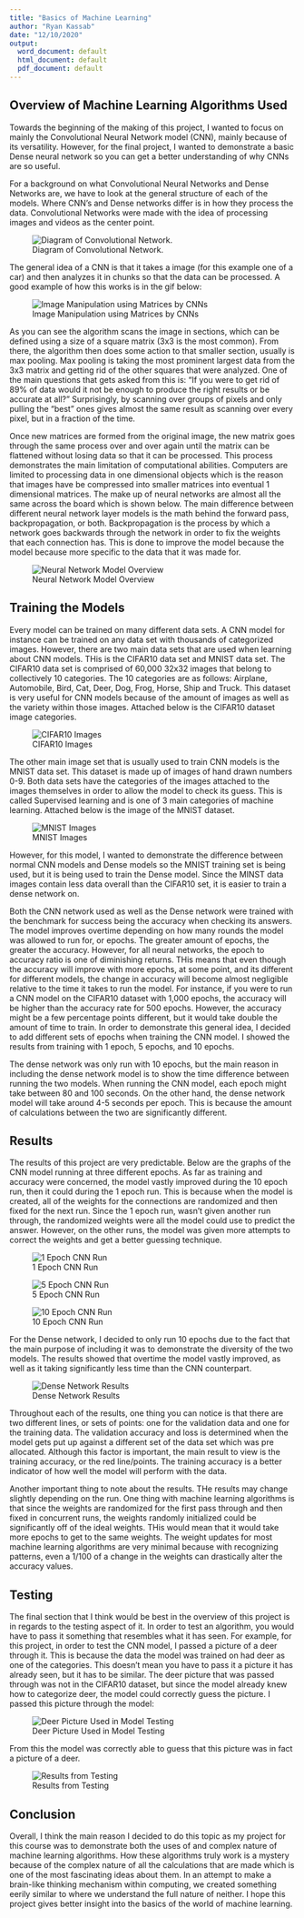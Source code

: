 ---
title: "Basics of Machine Learning"
author: "Ryan Kassab"
date: "12/10/2020"
output:
  word_document: default
  html_document: default
  pdf_document: default
---

## Overview of Machine Learning Algorithms Used


Towards the beginning of the making of this project, I wanted to focus on mainly the Convolutional Neural Network model (CNN), mainly because of its versatility. However, for the final project, I wanted to demonstrate a basic Dense neural network so you can get a better understanding of why CNNs are so useful. 

For a background on what Convolutional Neural Networks and Dense Networks are, we have to look at the general structure of each of the models. Where CNN's and Dense networks differ is in how they process the data. Convolutional Networks were made with the idea of processing images and videos as the center point. 

![Diagram of Convolutional Network.](Final_Models/CNN_work_2.jpg)

The general idea of a CNN is that it takes a image (for this example one of a car) and then analyzes it in chunks so that the data can be processed. A good example of how this works is in the gif below: 

![Image Manipulation using Matrices by CNNs](https://cdn-images-1.medium.com/max/1600/1*L4T6IXRalWoseBncjRr4wQ@2x.gif) 

As you can see the algorithm scans the image in sections, which can be defined using a size of a square matrix (3x3 is the most common). From there, the algorithm then does some action to that smaller section, usually is max pooling. Max pooling is taking the most prominent largest data from the 3x3 matrix and getting rid of the other squares that were analyzed. One of the main questions that gets asked from this is: "If you were to get rid of 89% of data would it not be enough to produce the right results or be accurate at all?" Surprisingly, by scanning over groups of pixels and only pulling the "best" ones gives almost the same result as scanning over every pixel, but in a fraction of the time. 

Once new matrices are formed from the original image, the new matrix goes through the same process over and over again until the matrix can be flattened without losing data so that it can be processed. This process demonstrates the main limitation of computational abilities. Computers are limited to processing data in one dimensional objects which is the reason that images have be compressed into smaller matrices into eventual 1 dimensional matrices. The make up of neural networks are almost all the same across the board which is shown below. The main difference between different neural network layer models is the math behind the forward pass, backpropagation, or both. Backpropagation is the process by which a network goes backwards through the network in order to fix the weights that each connection has. This is done to improve the model because the model because more specific to the data that it was made for. 

![Neural Network Model Overview](Final_Models/Neural_network.jpg)


## Training the Models

Every model can be trained on many different data sets. A CNN model for instance can be trained on any data set with thousands of categorized images. However, there are two main data sets that are used when learning about CNN models. THis is the CIFAR10 data set and MNIST data set. The CIFAR10 data set is comprised of 60,000 32x32 images that belong to collectively 10 categories. The 10 categories are as follows: Airplane, Automobile, Bird, Cat, Deer, Dog, Frog, Horse, Ship and Truck. This dataset is very useful for CNN models because of the amount of images as well as the variety within those images. Attached below is the CIFAR10 dataset image categories.

![CIFAR10 Images](Final_Models/cifar-10.png)

The other main image set that is usually used to train CNN models is the MNIST data set. This dataset is made up of images of hand drawn numbers 0-9. Both data sets have the categories of the images attached to the images themselves in order to allow the model to check its guess. This is called Supervised learning and is one of 3 main categories of machine learning. Attached below is the image of the MNIST dataset. 

![MNIST Images](Final_Models/MnistExamples.png)

However, for this model, I wanted to demonstrate the difference between normal CNN models and Dense models so the MNIST training set is being used, but it is being used to train the Dense model. Since the MINST data images contain less data overall than the CIFAR10 set, it is easier to train a dense network on. 

Both the CNN network used as well as the Dense network were trained with the benchmark for success being the accuracy when checking its answers. The model improves overtime depending on how many rounds the model was allowed to run for, or epochs. The greater amount of epochs, the greater the accuracy. However, for all neural networks, the epoch to accuracy ratio is one of diminishing returns. THis means that even though the accuracy will improve with more epochs, at some point, and its different for different models, the change in accuracy will become almost negligible relative to the time it takes to run the model. For instance, if you were to run a CNN model on the CIFAR10 dataset with 1,000 epochs, the accuracy will be higher than the accuracy rate for 500 epochs. However, the accuracy might be a few percentage points different, but it would take double the amount of time to train. In order to demonstrate this general idea, I decided to add different sets of epochs when training the CNN model. I showed the results from training with 1 epoch, 5 epochs, and 10 epochs.

The dense network was only run with 10 epochs, but the main reason in including the dense network model is to show the time difference between running the two models. When running the CNN model, each epoch might take between 80 and 100 seconds. On the other hand, the dense network model will take around 4-5 seconds per epoch. This is because the amount of calculations between the two are significantly different. 


## Results

The results of this project are very predictable. Below are the graphs of the CNN model running at three different epochs. As far as training and accuracy were concerned, the model vastly improved during the 10 epoch run, then it could during the 1 epoch run. This is because when the model is created, all of the weights for the connections are randomized and then fixed for the next run. Since the 1 epoch run, wasn't given another run through, the randomized weights were all the model could use to predict the answer. However, on the other runs, the model was given more attempts to correct the weights and get a better guessing technique. 

![1 Epoch CNN Run](Final_Models/cnn_epoch_1.png)

![5 Epoch CNN Run](Final_Models/cnn_epoch_5.png)

![10 Epoch CNN Run](Final_Models/cnn_epoch_10.png)

For the Dense network, I decided to only run 10 epochs due to the fact that the main purpose of including it was to demonstrate the diversity of the two models. The results showed that overtime the model vastly improved, as well as it taking significantly less time than the CNN counterpart. 

![Dense Network Results](Final_Models/dense_epoch_10.png)

Throughout each of the results, one thing you can notice is that there are two different lines, or sets of points: one for the validation data and one for the training data. The validation accuracy and loss is determined when the model gets put up against a different set of the data set which was pre allocated. Although this factor is important, the main result to view is the training accuracy, or the red line/points. The training accuracy is a better indicator of how well the model will perform with the data. 

Another important thing to note about the results. THe results may change slightly depending on the run. One thing with machine learning algorithms is that since the weights are randomized for the first pass through and then fixed in concurrent runs, the weights randomly initialized could be significantly off of the ideal weights. THis would mean that it would take more epochs to get to the same weights. The weight updates for most machine learning algorithms are very minimal because with recognizing patterns, even a 1/100 of a change in the weights can drastically alter the accuracy values.

## Testing

The final section that I think would be best in the overview of this project is in regards to the testing aspect of it. In order to test an algorithm, you would have to pass it something that resembles what it has seen. For example, for this project, in order to test the CNN model, I passed a picture of a deer through it. This is because the data the model was trained on had deer as one of the categories. This doesn't mean you have to pass it a picture it has already seen, but it has to be similar. The deer picture that was passed through was not in the CIFAR10 dataset, but since the model already knew how to categorize deer, the model could correctly guess the picture. I passed this picture through the model:

![Deer Picture Used in Model Testing](Testing/deer_sample_img.png)

From this the model was correctly able to guess that this picture was in fact a picture of a deer. 

![Results from Testing](Testing/screenshot_of_test.png)

## Conclusion

Overall, I think the main reason I decided to do this topic as my project for this course was to demonstrate both the uses of and complex nature of machine learning algorithms. How these algorithms truly work is a mystery because of the complex nature of all the calculations that are made which is one of the most fascinating ideas about them. In an attempt to make a brain-like thinking mechanism within computing, we created something eerily similar to where we understand the full nature of neither. I hope this project gives better insight into the basics of the world of machine learning. 